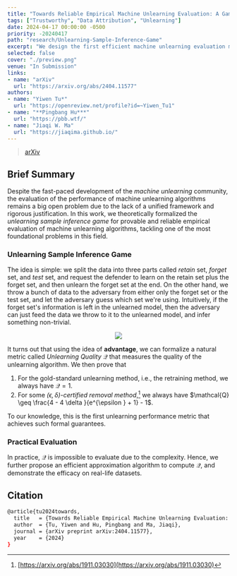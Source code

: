 ```yaml
---
title: "Towards Reliable Empirical Machine Unlearning Evaluation: A Game-Theoretic View"
tags: ["Trustworthy", "Data Attribution", "Unlearning"]
date: 2024-04-17 00:00:00 -0500
priority: -20240417
path: "research/Unlearning-Sample-Inference-Game"
excerpt: "We design the first efficient machine unlearning evaluation metric with provable guarantees."
selected: false
cover: "./preview.png"
venue: "In Submission"
links:
- name: "arXiv"
  url: "https://arxiv.org/abs/2404.11577"
authors:
- name: "Yiwen Tu*"
  url: "https://openreview.net/profile?id=~Yiwen_Tu1"
- name: "**Pingbang Hu***"
  url: "https://pbb.wtf/"
- name: "Jiaqi W. Ma"
  url: "https://jiaqima.github.io/"
---
```


> [arXiv](https://arxiv.org/abs/2404.11577)

## Brief Summary

Despite the fast-paced development of the *machine unlearning* community, the evaluation of the performance of machine unlearning algorithms remains a big open problem due to the lack of a unified framework and rigorous justification. In this work, we theoretically formalized the *unlearning sample inference game* for provable and reliable empirical evaluation of machine unlearning algorithms, tackling one of the most foundational problems in this field.

### Unlearning Sample Inference Game

The idea is simple: we split the data into three parts called *retain* set, *forget* set, and *test* set, and request the defender to learn on the retain set plus the forget set, and then unlearn the forget set at the end. On the other hand, we throw a bunch of data to the adversary from either only the forget set or the test set, and let the adversary guess which set we're using. Intuitively, if the forget set's information is left in the unlearned model, then the adversary can just feed the data we throw to it to the unlearned model, and infer something non-trivial.

<p align="center">
	<img src="./Figures/flow.png"/>
</p>

It turns out that using the idea of **advantage**, we can formalize a natural metric called *Unlearning Quality* $\mathcal{Q}$ that measures the quality of the unlearning algorithm. We then prove that

1. For the gold-standard unlearning method, i.e., the retraining method, we always have $\mathcal{Q} = 1$.
2. For some *$(\epsilon , \delta )$-certified removal method*,[^1] we always have $\mathcal{Q} \geq \frac{4 - 4 \delta }{e^{\epsilon } + 1} - 1$.

[^1]: [https://arxiv.org/abs/1911.03030](https://arxiv.org/abs/1911.03030)

To our knowledge, this is the first unlearning performance metric that achieves such formal guarantees.

### Practical Evaluation

In practice, $\mathcal{Q}$ is impossible to evaluate due to the complexity. Hence, we further propose an efficient approximation algorithm to compute $\mathcal{Q}$, and demonstrate the efficacy on real-life datasets.

## Citation

```bash
@article{tu2024towards,
  title   = {Towards Reliable Empirical Machine Unlearning Evaluation: A Game-Theoretic View},
  author  = {Tu, Yiwen and Hu, Pingbang and Ma, Jiaqi},
  journal = {arXiv preprint arXiv:2404.11577},
  year    = {2024}
}
```
